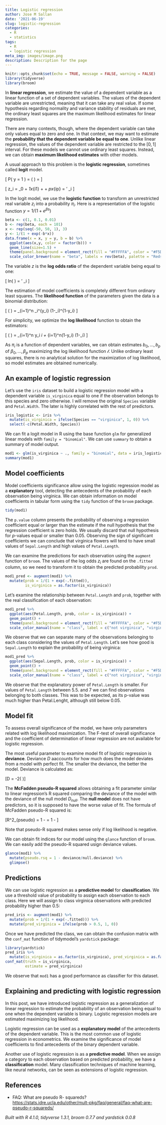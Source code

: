 ```yaml
---
title: Logistic regression
author: Jose M Sallan
date: '2021-06-19'
slug: logistic-regression
categories:
  - R
  - statistics
tags:
  - R
  - logistic regression
meta_img: images/image.png
description: Description for the page
---
```


```r
knitr::opts_chunk$set(echo = TRUE, message = FALSE, warning = FALSE)
library(tidyverse)
library(broom)
```

In **linear regression**, we estimate the value of a dependent variable as a linear function of a set of dependent variables. The values of the dependent variable are unrestricted, meaning that it can take any real value. If some hypothesis regarding normality and variance stability of residuals are met, the ordinary least squares are the maximum likelihood estimates for linear regression.

There are many contexts, though, where the dependent variable can take only values equal to zero and one. In that context, we may want to estimate the **probability that the dependent variable be equal to one**. Unlike linear regression, the values of the dependent variable are restricted to the $\left[0,1\right]$ interval. For these models we cannot use ordinary least squares. Instead, we can obtain **maximum likelihood estimates** with other models.

A usual approach to this problem is the **logistic regression**, sometimes called **logit** model.

\[ P( y = 1 \vert \mathbf{x})  = \mathbf{\pi}\left( \mathbf{z} \right) = \frac{1}{1 + \text{exp}\left(-\mathbf{z}\right)} \]

\[ z_i = \beta_0 + \beta_1x_{i1} + \dots + \beta_px_{ip} = \mathcal{\theta}' \mathcal{x}_i \]

In the logit model, we use the **logistic function** to transform an unrestricted real variable $z_i$ into a probability $\pi_i$. Here is a representation of the logistic function $y = 1/\left(1 + e^{\beta s}\right)$


```r
beta <- c(1, 0.1, 0.01)
b <- rep(beta, each = 101)
x <- rep(seq(-50, 50, 1), 3)
y <- 1/(1 + exp(-b*x))
data.frame(x = x, y = y, b = b) %>%
  ggplot(aes(x,y, color = factor(b))) +
  geom_line(size=1.5) +
  theme(panel.background = element_rect(fill = "#FFFFFA", color = "#F5DEB3"), legend.key = element_rect(fill = "#FFFFFA", color = "#F5DEB3"), legend.background = element_rect(fill = "#FFFFFF", color = "#FFFFFF"), legend.position = "bottom") +
  scale_color_brewer(name = "beta", labels = rev(beta), palette = "Reds")
```

The variable $z$ is the **log odds ratio** of the dependent variable being equal to one:

\[ ln\left( \frac{\pi_i}{1-\pi_i} \right) = \mathcal{\theta}' \mathcal{x}_i \]

The estimation of model coefficients is completely different from ordinary least squares. The **likelihood function** of the parameters given the data is a binomial distribution:

\[ \mathcal{L}\left( \mathcal{\theta} \right) = \prod_{i=1}^n \pi_i^{y_i} \left(1-\pi_i\right)^{1-y_i} \]

For simplicity, we optimize the **log likelihood** function to obtain the estimators:

\[ \mathcal{l}\left( \mathcal{\theta} \right) = \sum_{i=1}^n y_i\text{log} \pi_i +  \sum_{i=1}^n\left(1-y_i\right) \text{log}\left(1-\pi_i\right) \]

As $\pi_i$ is a function of dependent variables, we can obtain estimates $b_0, \dots, b_p$ of $\beta_0, \dots, \beta_p$ maximizing the log likelihood function $\mathcal{l}$. Unlike ordinary least squares, there is no analytical solution for the maximization of log likelihood, so model estimates are obtained numerically.

## An example of logistic regression

Let's use the `iris` dataset to build a logistic regression model with a dependent variable `is_virginica` equal to one if the observation belongs to this species and zero otherwise. I will remove the original `Species` variable and `Petal.Width`. The later is highly correlated with the rest of predictors.

```r
iris_logistic <- iris %>% 
  mutate(is_virginica = ifelse(Species == "virginica", 1, 0)) %>%
  select(-c(Petal.Width, Species))
```

We can fit a logit model in R using the base function `glm` for generalized linear models with `family = "binomial"`. We can use `summary` to obtain a summary of model output.

```r
mod1 <- glm(is_virginica ~ ., family = "binomial", data = iris_logistic)
summary(mod1)
```

## Model coefficients

Model coefficients significance allow using the logistic regression model as a **explanatory** tool, detecting the antecedents of the probability of each observation being virginica. We can obtain information on model coefficients in tabular form using the `tidy` function of the `broom` package.

```r
tidy(mod1)
```

The `p.value` column presents the probability of observing a regression coefficient equal or larger than the estimate if the null hypothesis that the regression coefficient is zero holds. We usually discard that null hypothesis for *p*-values equal or smaller than 0.05. Observing the sign of significant coefficients we can conclude that virginica flowers will tend to have small values of `Sepal.Length` and high values of `Petal.Length`.

We can examine the predictions for each observation using the `augment` function of `broom`. The values of the log odds $z_i$ are found on the `.fitted` column, so we need to transform it to obtain the predicted probability `prod`. 

```r
mod1_pred <- augment(mod1) %>%
  mutate(prob = 1/(1 + exp(-.fitted)),
         is_virginica = as.factor(is_virginica)) 
```

Let's examine the relationship between `Petal.Length` and `prob`, together with the real classification of each observation:

```r
mod1_pred %>%
  ggplot(aes(Petal.Length, prob, color = is_virginica)) +
  geom_point() +
  theme(panel.background = element_rect(fill = "#FFFFFA", color = "#F5DEB3"), legend.key = element_rect(fill = "#FFFFFA", color = "#F5DEB3"), legend.background = element_rect(fill = "#FFFFFF", color = "#FFFFFF"), legend.position = "bottom") +
  scale_color_manual(name = "class", label = c("not virginica", "virginica"), values = c("#FF6666", "#00CC66"))
```

We observe that we can separate many of the observations belonging to each class considering the values of `Petal.Length`. Let's see how good is `Sepal.Length` to explain the probability of being virginica:

```r
mod1_pred %>%
  ggplot(aes(Sepal.Length, prob, color = is_virginica)) +
  geom_point() +
  theme(panel.background = element_rect(fill = "#FFFFFA", color = "#F5DEB3"), legend.key = element_rect(fill = "#FFFFFA", color = "#F5DEB3"), legend.background = element_rect(fill = "#FFFFFF", color = "#FFFFFF"), legend.position = "bottom") +
  scale_color_manual(name = "class", label = c("not virginica", "virginica"), values = c("#FF6666", "#00CC66"))
```

We observe that the explanatory power of `Petal.Length` is smaller. For values of `Petal.Length` between 5.5. and 7 we can find observations belonging to both classes. This was to be expected, as its p-value was much higher than Petal.Lenght, although still below 0.05.

## Model fit

To assess overall significance of the model, we have only parameters related with log likelihood maximization. The F-test of overall significance and the coefficient of determination of linear regression are not available for logistic regression.

The most useful parameter to examine model fit of logistic regression is **deviance**. Deviance $D$ aaccounts for how much does the model deviates from a model with perfect fit. The smaller the deviance, the better the model. Deviance is calculated as:

\[D = -2\mathcal{l}\left( \mathcal{\theta} \right)\]

The **McFadden pseudo-R squared** allows obtaining a fit parameter similar to linear regression's R squared comparing the deviance of the model with the deviance of the null model $D_{null}$. The **null model** does not have predictors, so it is supposed to have the worse value of fit. The formula of McFadden pseudo-R squared is:

\[R^2_{pseudo} = 1 - \frac{D}{D_{null}} = 1 - \frac{\mathcal{l}}{\mathcal{l}_{null}}\]

Note that pseudo-R squared makes sense only if log likelihood is negative.

We can obtain fit indices for our model using the `glance` function of `broom`. We can easily add the pseudo-R squared usign deviance values.

```r
glance(mod1) %>%
  mutate(pseudo.rsq = 1 - deviance/null.deviance) %>%
  glimpse()
```


## Predictions

We can use logistic regression as a **predictive model** for **classification**. We use a threshold value of probability to assign each observation to each class. Here we will assign to class virginica observations with predicted probability higher than 0.5:

```r
pred_iris <- augment(mod1) %>%
  mutate(prob = 1/(1 + exp(-.fitted))) %>%
  mutate(pred_virginica = ifelse(prob > 0.5, 1, 0))
```

Once we have predicted the class, we can obtain the confusion matrix with the `conf_mat` function of tidymodel's `yardstick` package:

```r
library(yardstick)
pred_iris %>%
  mutate(is_virginica = as.factor(is_virginica), pred_virginica = as.factor(pred_virginica)) %>%
conf_mat(truth = is_virginica, 
         estimate = pred_virginica) 
```

We observe that `mod1` has a good performance as classifier for this dataset.

## Explaining and predicting with logistic regression

In this post, we have introduced logistic regression as a generalization of linear regression to estimate the probability of an observation being equal to one when the dependent variable is binary. Logistic regression models are estimated maximizing log likelihood.

Logistic regression can be used as a **explanatory model** of the antecedents of the dependent variable. This is the most common use of logistic regression in econometrics. We examine the significance of model coefficients to find antecedents of the binary dependent variable.

Another use of logistic regression is as a **predictive model**. When we assign a category to each observation based on predicted probability, we have a **classification** model. Many classification techniques of machine learning, like neural networks, can be seen as extensions of logistic regression.

## References

* FAQ: What are pseudo R- squareds?
<https://stats.idre.ucla.edu/other/mult-pkg/faq/general/faq-what-are-pseudo-r-squareds/>

*Built with R 4.1.0, tidyverse 1.3.1, broom 0.7.7 and yardstick 0.0.8*